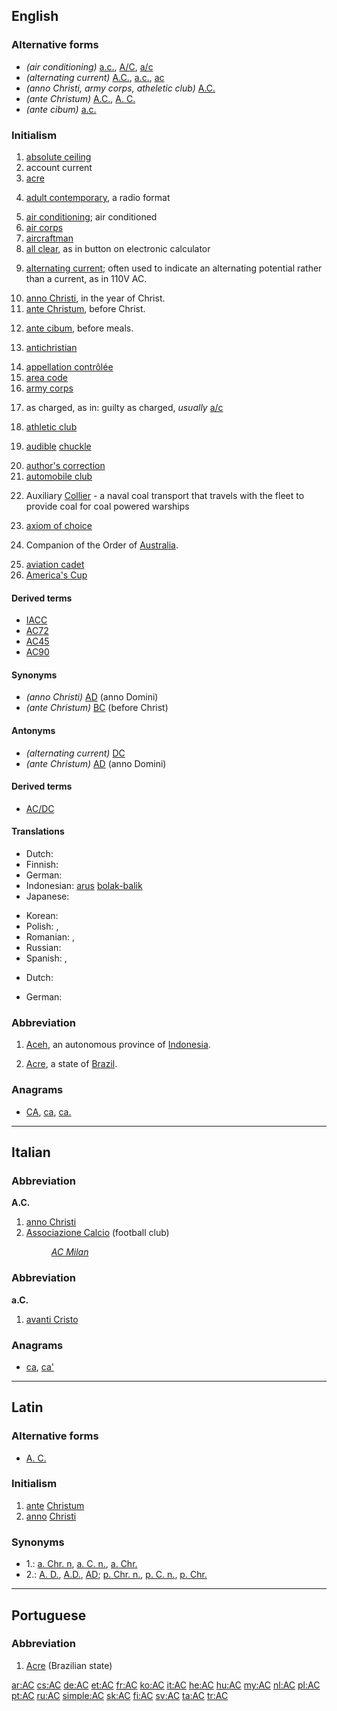 {{also|Appendix:Variations of "ac"}}
==English==
{{wikipedia}}
===Alternative forms===
* ''(air conditioning)'' [[a.c.]], [[A/C]], [[a/c]]
* ''(alternating current)'' [[A.C.]], [[a.c.]], [[ac]]
* ''(anno Christi, army corps, atheletic club)'' [[A.C.]]
* ''(ante Christum)'' [[A.C.]], [[A. C.]]
* ''(ante cibum)'' [[a.c.]]

===Initialism===
{{head|en|initialism}}

# [[absolute ceiling]]
# account current
# [[acre]]
# {{context|music|lang=en}} [[adult contemporary]], a radio format
# [[air conditioning]]; air conditioned
# [[air corps]]
# [[aircraftman]]
# [[all clear]], as in button on electronic calculator
# {{context|electricity|lang=en}} [[alternating current]]; often used to indicate an alternating potential rather than a current, as in 110V AC.
# [[anno Christi]], in the year of Christ.
# [[ante Christum]], before Christ. 
# {{context|medical|lang=en}} [[ante cibum]], before meals. 
# {{context|religion|lang=en}} [[antichristian]]
# [[appellation contrôlée]]
# [[area code]]
# [[army corps]]
# {{context|legal|lang=en}} as charged, as in:  guilty as charged, ''usually'' [[a/c]]
# [[athletic club]]
# {{context|Internet|slang|lang=en}} [[audible]] [[chuckle]] {{rfex}}
# [[author's correction]]
# [[automobile club]]
# {{context|US|military|lang=en}} Auxiliary [[collier|Collier]] - a naval coal transport that travels with the fleet to provide coal for coal powered warships
# {{context|set theory|lang=en}} [[axiom of choice]]
# {{context|Australia|lang=en}} Companion of the Order of [[Australia]].
# [[aviation cadet]]
# [[America's Cup]] {{gloss|competition yacht sailing match racing regatta}}

====Derived terms====
{{sense|America's Cup}}
* [[IACC]]
* [[AC72]]
* [[AC45]]
* [[AC90]]

====Synonyms====
* ''(anno Christi)'' [[AD]] (anno Domini)
* ''(ante Christum)'' [[BC]] (before Christ)

====Antonyms====
* ''(alternating current)'' [[DC]]
* ''(ante Christum)'' [[AD]] (anno Domini)

====Derived terms====
* [[AC/DC]]

====Translations====
{{trans-top|alternating current}}
* Dutch: {{t+|nl|wisselstroom}}
* Finnish: {{t+|fi|vaihtovirta}}
* German: {{t+|de|Wechselstrom|m}}
* Indonesian: [[arus]] [[bolak-balik]]
* Japanese: {{t+|ja|交流|tr=こうりゅう, kōryū}}
{{trans-mid}}
* Korean: {{t+|ko|교류|tr=[[交流]], gyoryu}}
* Polish: {{t|pl|prąd zmienny}}, {{t|pl|prąd przemienny}}
* Romanian: {{t+|ro|curent alternativ|m}}, {{t|ro|c.a.}}
* Russian: {{t+|ru|переменный ток|m|sc=Cyrl|tr=pereménnyj tok}}
* Spanish: {{t|es|CA}}, {{t|es|corriente alterna}}
{{trans-bottom}}
{{trans-top|alternating potential}}
* Dutch: {{t+|nl|wisselspanning}}
{{trans-mid}}
* German: {{t|de|Wechselspannung}}
{{trans-bottom}}

===Abbreviation===
{{head|en|abbreviation}}

# [[Aceh]], an autonomous province of [[Indonesia]].
# {{context|geography|lang=en}} [[Acre]], a state of [[Brazil]].

===Anagrams===
* [[CA#English|CA]], [[ca#English|ca]], [[ca.#English|ca.]]

----

==Italian==

===Abbreviation===
'''A.C.'''

# [[anno Christi]]
# [[Associazione Calcio]] (football club)
#: ''[[w:AC Milan|AC Milan]]''

===Abbreviation===
'''a.C.'''

# [[avanti Cristo]]

===Anagrams===
* [[ca#Italian|ca]], [[ca'#Italian|ca']]

----

==Latin==

===Alternative forms===
* [[A. C.]]

===Initialism===
{{head|la|initialism}}

# [[ante]] [[Christum]]
# [[anno]] [[Christi]]

===Synonyms===
* 1.: [[a. Chr. n]], [[a. C. n.]], [[a. Chr.]]
* 2.: [[A. D.]], [[A.D.]], [[AD]]; [[p. Chr. n.]], [[p. C. n.]], [[p. Chr.]]

----

==Portuguese==

===Abbreviation===
{{head|pt|abbreviation}}

# [[Acre]] (Brazilian state)

[[ar:AC]]
[[cs:AC]]
[[de:AC]]
[[et:AC]]
[[fr:AC]]
[[ko:AC]]
[[it:AC]]
[[he:AC]]
[[hu:AC]]
[[my:AC]]
[[nl:AC]]
[[pl:AC]]
[[pt:AC]]
[[ru:AC]]
[[simple:AC]]
[[sk:AC]]
[[fi:AC]]
[[sv:AC]]
[[ta:AC]]
[[tr:AC]]